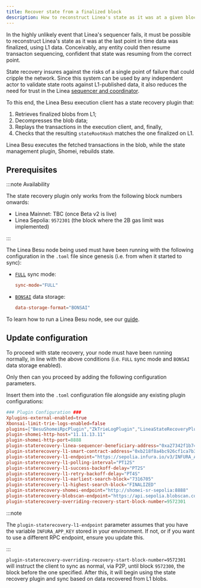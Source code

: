 ```yaml
---
title: Recover state from a finalized block
description: How to reconstruct Linea's state as it was at a given block number.
---
```


In the highly unlikely event that Linea's sequencer fails, it must be possible to reconstruct
Linea's state as it was at the last point in time data was finalized, using L1 data. Conceivably,
any entity could then resume transacton sequencing, confident that state was resuming from the 
correct point. 

State recovery insures against the risks of a single point of failure that could cripple the network.
Since this system can be used by any independent actor to validate state roots against L1-published 
data, it also reduces the need for trust in the Linea [sequencer and coordinator](../../technology/architecture.mdx).

To this end, the Linea Besu execution client has a state recovery plugin that:

1. Retrieves finalized blobs from L1; 
2. Decompresses the blob data;
3. Replays the transactions in the execution client, and, finally,
4. Checks that the resulting `stateRootHash` matches the one finalized on L1. 

Linea Besu executes the fetched transactions in the blob, while the state management plugin, Shomei, 
rebuilds state.

## Prerequisites

:::note Availability

The state recovery plugin only works from the following block numbers onwards:
- Linea Mainnet: TBC (once Beta v2 is live)
- Linea Sepolia: `9572301` (the block where the 2B gas limit was implemented)

:::

The Linea Besu node being used must have been running with the following configuration in the `.toml` 
file since genesis (i.e. from when it started to sync):
- [`FULL`](https://besu.hyperledger.org/public-networks/concepts/node-sync#full-synchronization) sync
mode:
    ```toml
    sync-mode="FULL"
    ```
- [`BONSAI`](https://besu.hyperledger.org/public-networks/reference/cli/options#data-storage-format) 
data storage:
    ```toml
    data-storage-format="BONSAI"
    ```


To learn how to run a Linea Besu node, see our [guide](../how-to/run-a-node/linea-besu.mdx).

## Update configuration

To proceed with state recovery, your node must have been running normally, in line with the above 
conditions (i.e. `FULL` sync mode and `BONSAI` data storage enabled).

Only then can you proceed by adding the following configuration parameters.

Insert them into the `.toml` configuration file alongside any existing plugin configurations:

```toml
### Plugin Configuration ###
Xplugins-external-enabled=true
Xbonsai-limit-trie-logs-enabled=false
plugins=["BesuShomeiRpcPlugin","ZkTrieLogPlugin","LineaStateRecoveryPlugin"]
plugin-shomei-http-host="11.11.13.11"
plugin-shomei-http-port=8888
plugin-staterecovery-linea-sequencer-beneficiary-address="0xa27342f1b74c0cfb2cda74bac1628d0c1a9752f2"
plugin-staterecovery-l1-smart-contract-address="0xb218f8a4bc926cf1ca7b3423c154a0d627bdb7e5"
plugin-staterecovery-l1-endpoint="https://sepolia.infura.io/v3/INFURA_APP_KEY"
plugin-staterecovery-l1-polling-interval="PT12S"
plugin-staterecovery-l1-success-backoff-delay="PT2S"
plugin-staterecovery-l1-retry-backoff-delay="PT4S"
plugin-staterecovery-l1-earliest-search-block="7316705"
plugin-staterecovery-l1-highest-search-block="FINALIZED"
plugin-staterecovery-shomei-endpoint="http://shomei-sr-sepolia:8888"
plugin-staterecovery-blobscan-endpoint="https://api.sepolia.blobscan.com"
plugin-staterecovery-overriding-recovery-start-block-number=9572301
```

:::note

The `plugin-staterecovery-l1-endpoint` parameter assumes that you have the variable `INFURA_APP_KEY` 
stored in your environment. If not, or if you want to use a different RPC endpoint, ensure you
update this.

:::

`plugin-staterecovery-overriding-recovery-start-block-number=9572301` will instruct the client to
sync as normal, via P2P, until block `9572300`, the block before the one specified. After this, it 
will begin using the state recovery plugin and sync based on data recovered from L1 blobs. 
